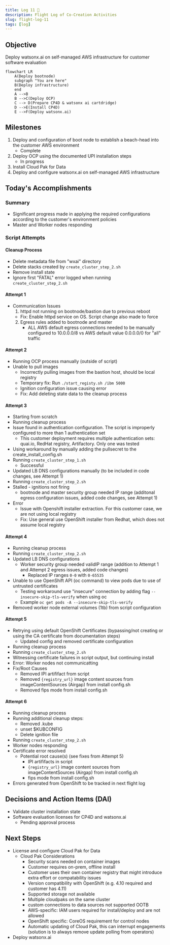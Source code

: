 ```yaml
---
title: Log 11 🛫
description: Flight Log of Co-Creation Activities
slug: flight-log-11
tags: [log]
---
```


## Objective
Deploy watsonx.ai on self-managed AWS infrastructure for customer software evaluation

```mermaid
flowchart LR
    A(Deploy bootnode)
    subgraph "You are here"
    B(Deploy infrastructure)
    end
    A -->B
    B -->C(Deploy OCP)
    C --> D(Prepare CP4D & watsonx ai cartdridge)
    D -->E(Install CP4D)
    E -->F(Deploy watsonx.ai)
```

## Milestones
1. Deploy and configuration of boot node to establish a beach-head into the customer AWS environment
    - Complete
2. Deploy OCP using the documented UPI installation steps
    - In progress
3. Install Cloud Pak for Data
4. Deploy and configure watsonx.ai on self-managed AWS infrastructure

## Today's Accomplishments
### Summary
- Significant progress made in applying the required configurations according to the customer's environment policies 
- Master and Worker nodes responding

### Script Attempts
#### Cleanup Process
- Delete metadata file from "wxai" directory
- Delete stacks created by `create_cluster_step_2.sh` 
- Remove install state
- Ignore first "FATAL" error logged when running `create_cluster_step_2.sh` 
#### Attempt 1
- Communication Issues
    1. httpd not running on bootnode/bastion due to previous reboot
    - Fix: Enable httpd service on OS. Script change also made to force
    2. Egress rules added to bootnode and master
        - ALL AWS default egress connections needed to be manually configured to 10.0.0.0/8 vs AWS default value 0.0.0.0/0 for "all" traffic
#### Attempt 2
- Running OCP process manually (outside of script)
- Unable to pull images
    - Incorrectly pulling images from the bastion host, should be local registry
    - Temporary fix: Run `./start_registy.sh /ibm 5000`
    - Ignition configuration issue causing error
    - Fix: Add deleting state data to the cleanup process
#### Attempt 3
- Starting from scratch
- Running cleanup process
- Issue found in authentication configuration. The script is improperly configured to more than 1 authentication set
    - This customer deployment requires multiple authentication sets: quai.io, RedHat registry, Artifactory. Only one was tested
- Using workaround by manually adding the pullsecret to the create_install_config.sh
- Running `create_cluster_step_1.sh` 
    - Successful
- Updated LB DNS configurations manually (to be included in code changes, see Attempt 1)
- Running `create_cluster_step_2.sh` 
- Stalled - ignitions not firing
    - bootnode and master security group needed IP range (additonal egress configuration issues, added code changes, see Attempt 1)
- Error
    - Issue with Openshift installer extraction. For this customer case, we are not using local registry
    - Fix: Use general use OpenShift installer from Redhat, which does not assume local registry
#### Attempt 4
- Running cleanup process
- Running `create_cluster_step_2.sh`
- Updated LB DNS configurations
    -  Worker security group needed validIP range (addition to Attempt 1 and Attempt 2 egress issues, added code changes)
        - Replaced IP ranges `0-0` with `0-65535`
- Unable to use OpenShift API (oc command) to view pods due to use of untrusted certificates
    - Testing workaround use "insecure" connection by adding flag `--insecure-skip-tls-verify` when using oc 
    - Example `oc get pods -A --insecure-skip-tls-verify`
- Removed worker node external volumes (1tb) from script configuration
#### Attempt 5
- Retrying using default OpenShift Certificates (bypassing/not creating or using the CA certificate from documentation steps)
    - Updated config and removed certificate configuration
- Running cleanup process
- Running `create_cluster_step_2.sh`
- Witnessing certificate failures in script output, but continuing install
- Error: Worker nodes not communicatting
- Fix/Root Causes
    - Removed IPI artififact from script
    - Removed `{registry_url}` image content sources from imageContentSources (Airgap) from install config.sh
    - Removed fips mode from install config.sh
#### Attempt 6
- Running cleanup process
- Running additional cleanup steps:
    - Removed .kube
    - unset $KUBCONFIG
    - Delete ignition file
- Running `create_cluster_step_2.sh`
- Worker nodes responding
- Certificate error resolved
    - Potential root cause(s) (see fixes from Attempt 5)
        - IPI artififacts in script
        - `{registry_url}` image content sources from imageContentSources (Airgap) from install config.sh
        - fips mode from install config.sh
- Errors generated from OpenShift to be tracked in next flight log

## Decisions and Action Items (DAI)
- Validate cluster installation state
- Software evaluation licenses for CP4D and watsonx.ai
    - Pending approval process 

## Next Steps
- License and configure Cloud Pak for Data
    - Cloud Pak Considerations
        - Security scans needed on container images 
        - Customer requires on-prem, offline install
        - Customer uses their own container registry that might introduce extra effort or compatability issues 
        - Version compatibility with OpenShift (e.g. 4.10 required and customer has 4.11) 
        - Supported storage not available 
        - Multiple cloudpaks on the same cluster 
        - custom connections to data sources not supported OOTB 
        - AWS-specific: IAM users required for install/deploy and are not allowed 
        - OpenShift specific: CoreOS requirement for control nodes 
        - Automatic updating of Cloud Pak, this can interrupt engagements (solution is to always remove update polling from operators)
- Deploy watsonx.ai
